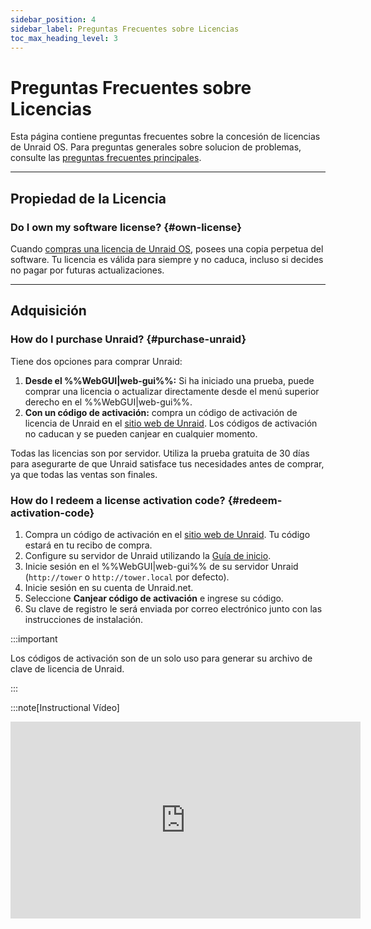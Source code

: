```yaml
---
sidebar_position: 4
sidebar_label: Preguntas Frecuentes sobre Licencias
toc_max_heading_level: 3
---
```


# Preguntas Frecuentes sobre Licencias

Esta página contiene preguntas frecuentes sobre la concesión de licencias de Unraid OS. Para preguntas generales sobre solucion de problemas, consulte las [preguntas frecuentes principales](faq.mdx).

---

## Propiedad de la Licencia

### Do I own my software license? {#own-license}

Cuando [compras una licencia de Unraid OS](https://unraid.net/pricing), posees una copia perpetua del software. Tu licencia es válida para siempre y no caduca, incluso si decides no pagar por futuras actualizaciones.

---

## Adquisición

### How do I purchase Unraid? {#purchase-unraid}

Tiene dos opciones para comprar Unraid:

1. **Desde el %%WebGUI|web-gui%%:** Si ha iniciado una prueba, puede comprar una licencia o actualizar directamente desde el menú superior derecho en el %%WebGUI|web-gui%%.
2. **Con un código de activación:** compra un código de activación de licencia de Unraid en el [sitio web de Unraid](https://unraid.net/pricing). Los códigos de activación no caducan y se pueden canjear en cualquier momento.

Todas las licencias son por servidor. Utiliza la prueba gratuita de 30 días para asegurarte de que Unraid satisface tus necesidades antes de comprar, ya que todas las ventas son finales.

### How do I redeem a license activation code? {#redeem-activation-code}

1. Compra un código de activación en el [sitio web de Unraid](https://unraid.net/pricing). Tu código estará en tu recibo de compra.
2. Configure su servidor de Unraid utilizando la [Guía de inicio](../getting-started/set-up-unraid/create-your-bootable-media.mdx).
3. Inicie sesión en el %%WebGUI|web-gui%% de su servidor Unraid (`http://tower` o `http://tower.local` por defecto).
4. Inicie sesión en su cuenta de Unraid.net.
5. Seleccione **Canjear código de activación** e ingrese su código.
6. Su clave de registro le será enviada por correo electrónico junto con las instrucciones de instalación.

:::important

Los códigos de activación son de un solo uso para generar su archivo de clave de licencia de Unraid.

:::

:::note[Instructional Vídeo]

<div style={{ display: "flex", justifyContent: "center", margin: "20px 0" }}>
  <iframe title="Recorrido por Loom: Preguntas frecuentes sobre la licencia de Unraid" width="560" height="315" src="https://www.loom.com/embed/3ceb40440240474aaa80a0b7e3e69cb2" frameBorder="0" webkitAllowFullScreen mozAllowFullScreen allowFullScreen allow="autoplay; pantalla completa" />
</div>

:::

### I'm a reseller/OEM needing to purchase a license on behalf of my customer. What should I do? {#oem-purchase}

Puede comprar una licencia a través del %%WebGUI|web-gui%% o obteniendo un código de activación en el [sitio web de Unraid](https://unraid.net/pricing).

Al finalizar la compra, selecciona la opción "OEM" e ingresa los detalles de tu compra, incluyendo el nombre y dirección de correo electrónico de tu cliente. La clave de licencia se emitirá a nombre de tu cliente y se enviará directamente a ellos. También encontrarás un enlace de descarga de la factura después de la compra.

Para precios al por mayor para OEM/revendedores (10 licencias o más), [contáctese con Unraid](https://unraid.net/contact) para precios especiales.

---

## Gestión de Licencias

### How do I upgrade my Unraid license? {#upgrade-license}

Puede actualizar su licencia en cualquier momento desde dentro del %%WebGUI|web-gui%% (***Herramientas → Registro***) o [a través del portal de cuenta](https://account.unraid.net/keys) (haciendo clic en **••• Más** y seleccionando **Actualizar Clave**).

<div style={{ display: "flex", justifyContent: "center", margin: "20px 0" }}>
  | Ruta de Actualización | Tarifa de Actualización Única | Nuevo Límite de Dispositivos¹ |
  | --------------------- | ----------------------------- | ----------------------------- |
  | Starter → Unleashed   | $69 USD                       | Ilimitado²                    |
  | Starter → Lifetime    | $209 USD                      | Ilimitado²                    |
  | Unleashed → Lifetime  | $149 USD                      | Ilimitado²                    |
  | Básico → Unleashed    | $49 USD                       | Ilimitado²                    |
  | Plus → Unleashed      | $19 USD                       | Ilimitado²                    |
  | Básico → Plus         | $89 USD                       | Hasta 12 dispositivos¹        |
  | Básico → Pro          | $139 USD                      | Hasta 30 dispositivos¹        |
  | Plus → Pro            | $109 USD                      | Hasta 30 dispositivos¹        |
</div>

**Tarifa de extensión anual** (solo para Starter y Unleashed): $36 USD

<sup>1</sup> Los dispositivos de almacenamiento adjuntos se refieren al número total de unidades que puedes conectar antes de iniciar el %%arra |array%% (no incluye el dispositivo de arranque USB).\
<sup>2</sup> "Ilimitado" significa que no estás limitado por la licencia, sino por el hardware y las limitaciones del sistema operativo. Se pueden usar dispositivos de almacenamiento adicionales para %%VMs|vm%%, dispositivos no asignados u otras funciones de Unraid.\*

### ¿Cómo instalo manualmente el archivo de clave de licencia en mi dispositivo USB? {#manual-keyfile-install}

#### Método manual (sin conexión)

1. Asegúrate de tener una copia de seguridad reciente de tu unidad USB. Use [Unraid Connect](../../unraid-connect/overview-and-setup.mdx) (recomendado) o la opción de copia de seguridad local en ***Principal → Flash → Copia de seguridad de Flash***.
2. Apague su servidor de Unraid y retire el dispositivo USB.
3. Inserte el USB en otro ordenador.
4. Abre la unidad USB y copia tu archivo `.key` en la carpeta `/config`.
   *Asegúrate de que este sea el único archivo `.key` presente—borra cualquier otro.*
5. Eyecte de manera segura el dispositivo USB, vuelva a instalarlo en su servidor y reinicie.

#### Método de red (en línea)

1. Si su servidor está funcionando y el recurso compartido flash es visible en su red, navegue al recurso compartido bajo **Red**.
2. Arrastre y suelte el archivo de clave de registro en el directorio `config`.
3. En el %%WebGUI|web-gui%%, **Detener** el %%array|array%%, luego **Iniciar** el %%array|array%% de nuevo para aplicar la nueva clave.

### ¿Cómo puedo determinar mi tipo de registro? {#registration-type}

Navega a ***Herramientas → Registro*** en el %%WebGUI|web-gui%%. Aquí puedes encontrar tu tipo de licencia actual y detalles de registro.

---

## Tipos y Características de las Licencias

### ¿Es Unraid OS una suscripción? {#subscription}

No. Unraid OS es una **licencia perpetua**:

- **Starter** y **Unleashed** incluyen un año de actualizaciones, después de lo cual puede pagar una tarifa de extensión anual de $36 USD (opcional).
- **Lifetime** incluye actualizaciones durante la vida útil del producto.
- Si decide no pagar la tarifa de extensión, conservará su versión existente indefinidamente; simplemente no recibirá nuevas actualizaciones importantes.

Continúa siendo dueño de su licencia incluso si deja de pagar por las actualizaciones.

### ¿Qué sucede si no extiendo mi licencia Starter o Unleashed? {#no-extension}

- Conserva su licencia y puede usar su versión actual de Unraid OS indefinidamente.
- No recibirá nuevas actualizaciones de funciones ni actualizaciones de versiones mayores.
- Seguirá siendo elegible para lanzamientos de parches y actualizaciones de seguridad dentro de la misma versión menor (por ejemplo, 7.1.x si su licencia caducó en 7.1.0).
- Una vez que se lance una nueva versión menor (por ejemplo, 7.2.0), solo se proporcionarán parches de seguridad para la versión menor anterior.
- Cuando una versión alcance el final de su vida útil (EOL, por sus siglas en inglés), no se proporcionarán más actualizaciones.
- Puede pagar la tarifa de extensión en cualquier momento para recuperar el acceso a las últimas actualizaciones.

### ¿Qué sucede con las versiones preliminares (Betas/RC)? {#pre-release-policy}

- Las versiones preliminares (Beta y Candidato de Liberación) son para pruebas y pueden contener errores.
- Instale solo las versiones preliminares en sistemas no de producción.
- El soporte para las versiones preliminares finaliza cuando se libera la versión estable.
- Su licencia debe ser elegible para actualizaciones del sistema operativo en la fecha de lanzamiento estable para recibir la versión estable.
- Si su licencia expira antes del lanzamiento estable, debe extender su licencia para actualizar o revertir a una versión estable compatible.
- Su licencia sigue siendo válida después de su vencimiento; solo necesita una licencia activa para nuevas actualizaciones.

### ¿Qué significa "ilimitado" para los dispositivos de almacenamiento conectados? {#unlimited-storage}

"Ilimitado" se refiere al número máximo de dispositivos de almacenamiento que puedes conectar a tu servidor Unraid, según tu nivel de licencia.

Aquí están los límites actuales:

<div style={{ display: "flex", justifyContent: "center", margin: "20px 0" }}>
  | Nivel de Licencia | %%Parity\|parity%%-Protected %%Array\|array%% | Pools Nombrados | Dispositivos por Pool | Dispositivos de Almacenamiento Totales |
  | ----------------- | --------------------------------------------- | --------------- | --------------------- | -------------------------------------- |
  | Inicial           | Hasta 6                                       | 1               | Hasta 6               | 6                                      |
  | Desatado          | Hasta 30 (28 datos + 2 %%paridad\|parity%%)   | Hasta 35        | Hasta 60              | Ilimitado\*                            |
  | De por Vida       | Hasta 30 (28 datos + 2 %%paridad\|parity%%)   | Hasta 35        | Hasta 60              | Ilimitado\*                            |
</div>

\* *"Unlimited" means you are not limited by the license, but by hardware and OS constraints. Additional storage devices can be used for virtual machines, unassigned devices, or other Unraid features.*

---

## Solución de problemas

### ¿Qué sucede si mi dispositivo flash USB falla? ¿Tengo que volver a comprar una licencia? {#usb-failure-license}

No, no necesitas volver a comprar tu licencia si falla tu dispositivo USB.

Para transferir tu licencia:

1. Prepara un nuevo [dispositivo USB](../getting-started/set-up-unraid/create-your-bootable-media.mdx) de alta calidad.
2. Instala Unraid OS en el nuevo dispositivo usando el USB Flash Creator o un método manual.
3. Inicia tu servidor con el nuevo dispositivo USB.
4. Ve a ***Herramientas → Registro*** en el %%WebGUI|interfaz-web%%.
5. Haz clic en **Reemplazar Clave** y sigue las indicaciones para transferir tu licencia al nuevo dispositivo.

La primera transferencia puede realizarse en cualquier momento, mientras que las transferencias subsecuentes se permiten una vez cada 12 meses utilizando el sistema automatizado. Si necesitas transferir tu licencia nuevamente antes del período de 12 meses, contacta al soporte de Unraid con tus %%GUID|guid%%s USB antiguo y nuevo para recibir asistencia manual.

:::tip

Rutinariamente respalda tu dispositivo USB usando [Unraid Connect](../../unraid-connect/overview-and-setup.mdx) para simplificar la recuperación y evitar la pérdida de datos.

:::

### ¿Qué debo hacer si recibo un error al registrar mi dispositivo flash: '####-####-####-#############' ya está registrado a otro usuario? {#guid-error}

Este error indica que su dispositivo USB no tiene un ID de hardware único (%%GUID|guid%%), lo que impide que sea registrado con el sistema operativo Unraid. Para resolver este problema, use una unidad flash USB diferente. Las marcas conocidas por tener %%GUID|guid%%s únicos incluyen Lexar, Samsung, Kingston y PNY.

---

## Licencias de Prueba

### ¿Cómo funcionan las pruebas de Unraid? {#trial-license}

- Las licencias de prueba duran 30 días y proporcionan toda la funcionalidad de Unraid sin un límite de dispositivos de almacenamiento.
- Necesitarás un dispositivo USB de calidad y la herramienta Unraid USB Creator.
- Consulta la [Guía de Inicio](../getting-started/set-up-unraid/create-your-bootable-media.mdx) para las instrucciones de configuración del servidor.
- Las licencias de prueba requieren una conexión a Internet al iniciar para la validación inicial.
- Puede extender su prueba por 15 días más si necesita más tiempo para evaluar Unraid. Puede hacer esto dos veces para un total de 60 días (detalles a continuación).

### ¿Cómo extiendo mi prueba? {#extend-trial}

Las claves de registro de prueba de Unraid duran 30 días y se pueden extender dos veces por 14 días adicionales cada vez. Después de dos extensiones de prueba, no se pueden conceder más extensiones. Para solicitar una extensión, debes detener el array, navegar a la página **Herramientas > Registro** y hacer clic en "Solicitar extensión".

Si las dos extensiones adicionales no se utilizaron y esta opción no aparece para ti, o si no funciona por alguna razón, envíanos el GUID de la unidad flash desde **Herramientas > Registro** a [contact@unraid.net](mailto:contact@unraid.net) o a través de nuestro portal de soporte en [support.unraid.net](https://support.unraid.net/support/home) y estaremos encantados de ayudarte.

### ¿Puedo transferir mi clave de prueba a un nuevo dispositivo flash? {#trial-key-transfer}

No, los registros de prueba solo son válidos en el dispositivo original de flash USB. Si deseas comprar una licencia, puedes transferir tu configuración a un nuevo dispositivo flash y luego comprar una clave de registro; sin embargo, la prueba no puede continuar en un nuevo dispositivo.
